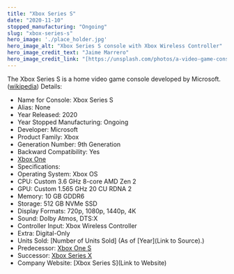 ```yaml
---
title: "Xbox Series S"
date: "2020-11-10"
stopped_manufacturing: "Ongoing"
slug: "xbox-series-s"
hero_image: './place_holder.jpg'
hero_image_alt: "Xbox Series S console with Xbox Wireless Controller"
hero_image_credit_text: "Jaime Marrero"
hero_image_credit_link: "[https://unsplash.com/photos/a-video-game-console-sitting-on-top-of-a-desk-tyXcJmDRmLw?utm_content=creditShareLink&utm_medium=referral&utm_source=unsplash]"
---
```

The Xbox Series S is a home video game console developed by Microsoft. ([wikipedia](https://en.wikipedia.org.org/wiki/Xbox_Series_S))
Details:
- Name for Console: Xbox Series S
- Alias: None
- Year Released: 2020
- Year Stopped Manufacturing: Ongoing
- Developer: Microsoft
- Product Family: Xbox
- Generation Number: 9th Generation
- Backward Compatibility: Yes
- [Xbox One](https://en.wikipedia.org.org/wiki/List_of_backward-compatible_games_for_Xbox_Series_X_and_Series_S)
- Specifications:
- Operating System: Xbox OS
- CPU: Custom 3.6 GHz 8-core AMD Zen 2
- GPU: Custom 1.565 GHz 20 CU RDNA 2
- Memory: 10 GB GDDR6
- Storage: 512 GB NVMe SSD
- Display Formats: 720p, 1080p, 1440p, 4K
- Sound: Dolby Atmos, DTS:X
- Controller Input: Xbox Wireless Controller
- Extra: Digital-Only
- Units Sold: [Number of Units Sold] (As of [Year](Link to Source).)
- Predecessor: [Xbox One S](https://en.wikipedia.org.org/wiki/Xbox_One_S)
- Successor: [Xbox Series X](https://en.wikipedia.org.org/wiki/Xbox_Series_X)
- Company Website: [Xbox Series S](Link to Website)
